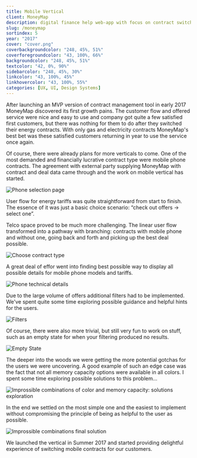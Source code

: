 ```yaml
---
title: Mobile Vertical
client: MoneyMap
description: digital finance help web-app with focus on contract switching and management.
slug: /moneymap
sortindex: 5
year: "2017"
cover: "cover.png"
coverbackgroundcolor: "248, 45%, 51%"
coverforegroundcolor: "43, 100%, 66%"
backgroundcolor: "248, 45%, 51%"
textcolor: "42, 0%, 90%"
sidebarcolor: "248, 45%, 30%"
linkcolor: "43, 100%, 45%"
linkhovercolor: "43, 100%, 55%"
categories: [UX, UI, Design Systems]
---
```



After launching an MVP version of contract management tool in early 2017 MoneyMap discovered its first growth pains. The customer flow and offered service were nice and easy to use and company got quite a few satisfied first customers, but there was nothing for them to do after they switched their energy contracts. With only gas and electricity contracts MoneyMap's best bet was these satisfied customers returning in year to use the service once again.

<Phonecard />

Of course, there were already plans for more verticals to come. One of the most demanded and financially lucrative contract type were mobile phone contracts. The agreement with external party supplying MoneyMap with contract and deal data came through and the work on mobile vertical has started.

![Phone selection page](./phoneselectionpage.jpg)

User flow for energy tariffs was quite straightforward from start to finish. The essence of it was just a basic choice scenario: “check out offers → select one”.

<EnergyJourney />

Telco space proved to be much more challenging. The linear user flow transformed into a pathway with branching: contracts with mobile phone and without one, going back and forth and picking up the best deal possible.

![Choose contract type](./mobilechoice.jpg)

A great deal of effor went into finding best possible way to display all possible details for mobile phone models and tariffs.

![Phone technical details](./phonedetails.jpg)

Due to the large volume of offers additional filters had to be implemented. We've spent quite some time exploring possible guidance and helpful hints for the users.

![Filters](./filters.png)

Of course, there were also more trivial, but still very fun to work on stuff, such as an empty state for when your filtering produced no results.

![Empty State](./empty.jpg)

The deeper into the woods we were getting the more potential gotchas for the users we were uncovering. A good example of such an edge case was the fact that not all memory capacity options were available in all colors. I spent some time exploring possible solutions to this problem…

![Improssible combinations of color and memory capacity: solutions exploration](./impossible.jpg)

In the end we settled on the most simple one and the easiest to implement without compromising the principle of being as helpful to the user as possible.

![Improssible combinations final solution](./simplefinal.jpg)

We launched the vertical in Summer 2017 and started providing delightful experience of switching mobile contracts for our customers.
